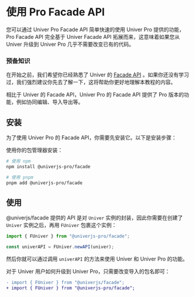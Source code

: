 # 使用 Pro Facade API

您可以通过 Univer Pro Facade API 简单快速的使用 Univer Pro 提供的功能，Pro Facade API 完全基于 Univer Facade API 拓展而来，这意味着如果您从 Univer 升级到 Univer Pro 几乎不需要改变已有的代码。

### 预备知识

在开始之前，我们希望你已经熟悉了 Univer 的 [Facade API](/guides/sheet/facade/facade) 。如果你还没有学习过，我们强烈建议你先去了解一下，这将帮助你更好地理解本教程的内容。

相比于 Univer 的 Facade API，Univer Pro 的 Facade API 提供了 Pro 版本的功能，例如协同编辑、导入导出等。

## 安装

为了使用 Univer Pro 的 Facade API，你需要先安装它。以下是安装步骤：

使用你的包管理器安装：

```bash
# 使用 npm
npm install @univerjs-pro/facade

# 使用 pnpm
pnpm add @univerjs-pro/facade
```

## 使用

@univerjs/facade 提供的 API 是对 `Univer` 实例的封装，因此你需要在创建了 `Univer` 实例之后，再用 `FUniver` 包裹这个实例：

```typescript title="main.ts"
import { FUniver } from "@univerjs-pro/facade";

const univerAPI = FUniver.newAPI(univer);
```

然后你就可以通过调用 `univerAPI` 的方法来使用 Univer 和 Univer Pro 的功能。

对于 Univer 用户如何升级到 Univer Pro，只需要改变导入的包名即可：

```diff
- import { FUniver } from "@univerjs/facade";
+ import { FUniver } from "@univerjs-pro/facade";
```
